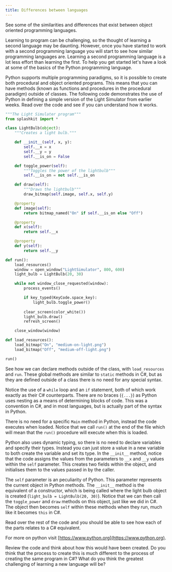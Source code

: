 ```yaml
---
title: Differences between languages
---
```


See some of the similarities and differences that exist between object oriented programming languages.

Learning to program can be challenging, so the thought of learning a second language may be daunting. However, once you have started to work with a second programming language you will start to see how similar programming languages are. Learning a second programming language is a lot less effort than learning the first. To help you get started let's have a look at some of the basics of the Python programming language.

Python supports multiple programming paradigms, so it is possible to create both procedural and object oriented programs. This means that you can have methods (known as functions and procedures in the procedural paradigm) outside of classes. The following code demonstrates the use of Python in defining a simple version of the Light Simulator from earlier weeks. Read over the code and see if you can understand how it works.

```py
"""The Light Simulater program"""
from splashkit import *

class LightBulb(object):
    """Creates a light bulb."""

    def __init__(self, x, y):
        self.__x = x
        self.__y = y
        self.__is_on = False

    def toggle_power(self):
        """Toggles the power of the lightbulb"""
        self.__is_on = not self.__is_on

    def draw(self):
        """Draws the lightbulb"""
        draw_bitmap(self.image, self.x, self.y)

    @property
    def image(self):
        return bitmap_named("On" if self.__is_on else "Off")

    @property
    def x(self):
        return self.__x

    @property
    def y(self):
        return self.__y

def run():
    load_resources()
    window = open_window("LightSimulator", 800, 600)
    light_bulb = LightBulb(20, 30)

    while not window_close_requested(window):
        process_events()

        if key_typed(KeyCode.space_key):
            light_bulb.toggle_power()
            
        clear_screen(color_white())
        light_bulb.draw()
        refresh_screen()

    close_window(window)

def load_resources():
    load_bitmap("On", "medium-on-light.png")
    load_bitmap("Off", "medium-off-light.png")

run()
```

See how we can declare methods outside of the class, with `load_resources` and `run`. These global methods are similar to `static` methods in C#, but as they are defined outside of a class there is no need for any special syntax.

Notice the use of a `while` loop and an `if` statement, both of which work exactly as their C# counterparts. There are no braces (`{...}`) as Python uses nesting as a means of determining blocks of code. This was a convention in C#, and in most languages, but is actually part of the syntax in Python.

There is no need for a specific `Main` method in Python, instead the code executes when loaded. Notice that we call `run()` at the end of the file which will mean that the `run()` procedure will execute when this is loaded.

Python also uses dynamic typing, so there is no need to declare variables and specify their types. Instead you can just store a value in a new variable to both create the variable and set its type. In the `__init__` method, notice that the code assigns the values from the parameters to `__x` and `__y` values within the `self` parameter. This creates two fields within the object, and initialises them to the values passed in by the caller.

The `self` parameter is an peculiarity of Python. This parameter represents the current object in Python methods. The `__init__` method is the equivalent of a constructor, which is being called where the light bulb object is created (`light_bulb = LightBulb(20, 30)`). Notice that we can then call the `toggle_power` and `draw` methods on this object, just like we did in C#. The object then becomes `self` within these methods when they run, much like it becomes `this` in C#.

Read over the rest of the code and you should be able to see how each of the parts relates to a C# equivalent.

For more on python visit [https://www.python.org](https://www.python.org).

Review the code and think about how this would have been created. Do you think that the process to create this is much different to the process of creating the same program in C#? What do you think the greatest challenging of learning a new language will be?

